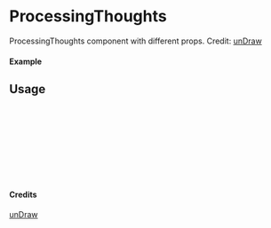 
<Meta of={ProcessingThoughts} title="unDraw/ProcessingThoughts" />

# ProcessingThoughts

ProcessingThoughts component with different props.
Credit: [unDraw](https://undraw.co/illustrations)

#### Example

<Canvas of={ProcessingThoughts.Primary} />

## Usage

```ts
import { ProcessingThoughts } from "yadl-ui";

const Example = () => {
  return (
      <ProcessingThoughts />
  );
};

export default Example;
```

#### Credits
[unDraw](https://undraw.co/illustrations)

